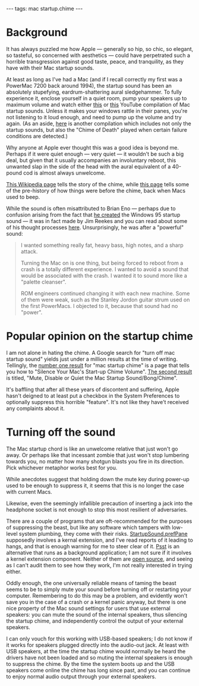 ---
tags: mac startup.chime
---
= Background =

It has always puzzled me how Apple &mdash; generally so hip, so chic, so elegant, so tasteful, so concerned with aesthetics &mdash; could have perpetrated such a horrible transgression against good taste, peace, and tranquility, as they have with their Mac startup sounds.

At least as long as I've had a Mac (and if I recall correctly my first was a PowerMac 7200 back around 1994), the startup sound has been an absolutely stupefying, eardrum-shattering aural sledgehammer. To fully experience it, enclose yourself in a quiet room, pump your speakers up to maximum volume and watch either [http://www.youtube.com/watch?v=PwcySsaWqAY this] or [http://www.youtube.com/watch?v=By1Jb13QYb8 this] YouTube compilation of Mac startup sounds. Unless it makes your windows rattle in their panes, you're not listening to it loud enough, and need to pump up the volume and try again. (As an aside, [http://www.youtube.com/watch?v=LTVmrX6Lee0 here] is another compilation which includes not only the startup sounds, but also the "Chime of Death" played when certain failure conditions are detected.)

Why anyone at Apple ever thought this was a good idea is beyond me. Perhaps if it were quiet enough &mdash; very quiet &mdash; it wouldn't be such a big deal, but given that it usually accompanies an involuntary reboot, this unwanted slap in the side of the head with the aural equivalent of a 40-pound cod is almost always unwelcome.

[http://en.wikipedia.org/wiki/Macintosh_startup#Startup_chime This Wikipedia page] tells the story of the chime, while [http://folklore.org/StoryView.py?project=Macintosh&story=Boot_Beep.txt this page] tells some of the pre-history of how things were before the chime, back when Macs used to beep.

While the sound is often misattributed to Brian Eno &mdash; perhaps due to confusion arising from the fact that [http://www.coolcatdaddy.com/essays/mssound.html he created] the Windows 95 startup sound &mdash; it was in fact made by Jim Reekes and you can read about some of his thought processes [http://musicthing.blogspot.com/2005/05/tiny-music-makers-pt-4-mac-startup.html here]. Unsurprisingly, he was after a "powerful" sound:

<blockquote>I wanted something really fat, heavy bass, high notes, and a sharp attack.

Turning the Mac on is one thing, but being forced to reboot from a crash is a totally different experience. I wanted to avoid a sound that would be associated with the crash. I wanted it to sound more like a "palette cleanser". 

ROM engineers continued changing it with each new machine. Some of them were weak, such as the Stanley Jordon guitar strum used on the first PowerMacs. I objected to it, because that sound had no "power".</blockquote>

= Popular opinion on the startup chime =

I am not alone in hating the chime. A Google search for "turn off mac startup sound" yields just under a million results at the time of writing. Tellingly, the [http://www.makeuseof.com/tag/psst-silence-your-macs-start-up-chime/ number one result] for "mac startup chime" is a page that tells you how to "Silence Your Mac's Start-up Chime Volume". [http://homepage.mac.com/geerlingguy/mac_support/mac_help/pages/0025-startup_sound.html The second result] is titled, "Mute, Disable or Quiet the Mac Startup Sound/Bong/Chime".

It's baffling that after all these years of discontent and suffering, Apple hasn't deigned to at least put a checkbox in the System Preferences to optionally suppress this horrible "feature". It's not like they have't received any complaints about it.

= Turning off the sound =

The Mac startup chord is like an unwelcome relative that just won't go away. Or perhaps like that incessant zombie that just won't stop lumbering towards you, no matter how many shotgun blasts you fire in its direction. Pick whichever metaphor works best for you.

While anecdotes suggest that holding down the mute key during power-up used to be enough to suppress it, it seems that this is no longer the case with current Macs.

Likewise, even the seemingly infallible precaution of inserting a jack into the headphone socket is not enough to stop this most resilient of adversaries.

There are a couple of programs that are oft-recommended for the purposes of suppressing the beast, but like any software which tampers with low-level system plumbing, they come with their risks. [http://www5e.biglobe.ne.jp/~arcana/StartupSound/index.en.html StartupSound.prefPane] supposedly involves a kernal extension, and I've read reports of it leading to hangs, and that is enough warning for me to steer clear of it. [http://www.satsumac.com/Psst.php Psst] is an alternative that runs as a background application; I am not sure if it involves a kernel extension component. Neither of them are [[open source]], and seeing as I can't audit them to see how they work, I'm not really interested in trying either.

Oddly enough, the one universally reliable means of taming the beast seems to be to simply mute your sound before turning off or restarting your computer. Remembering to do this may be a problem, and evidently won't save you in the case of a crash or a kernel panic anyway, but there is one nice property of the Mac sound settings for users that use external speakers: you can mute the sound of the internal speakers, thus silencing the startup chime, and independently control the output of your external speakers.

I can only vouch for this working with USB-based speakers; I do not know if it works for speakers plugged directly into the audio-out jack. At least with USB speakers, at the time the startup chime would normally be heard the drivers have not been loaded and so muting the internal speakers is enough to suppress the chime. By the time the system boots up and the USB speakers come online the chime has long since past, and you can continue to enjoy normal audio output through your external speakers.
